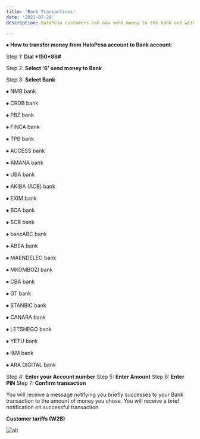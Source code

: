 ```yaml
---
title: 'Bank Transactions'
date: '2021-07-29'
description: HaloPesa customers can now send money to the bank and withdraw money from the bank without the actual visit to the bank branch or ATM, it is very convenient and reliable. But also it gives you the control of your accounts in the comfort of your own home. 

---
```


⦁ **How to transfer money from HaloPesa account to Bank account**:

Step 1: **Dial \*150*88#**

Step 2: **Select '6' send money to Bank**

Step 3: **Select Bank**


⦁	NMB bank

⦁	CRDB bank

⦁	PBZ bank

⦁	FINCA bank

⦁	TPB bank

⦁	ACCESS bank

⦁	AMANA bank

⦁	UBA bank

⦁	AKIBA (ACB) bank

⦁	EXIM bank

⦁	BOA bank

⦁	SCB bank

⦁	bancABC bank

⦁	ABSA bank

⦁	MAENDELEO bank

⦁	MKOMBOZI bank

⦁	CBA bank

⦁	GT bank

⦁	STANBIC bank

⦁	CANARA bank

⦁	LETSHEGO bank

⦁	YETU bank

⦁	I&M bank

⦁	ARA DIGITAL bank

Step 4: **Enter your Account number**
Step 5: **Enter Amount**
Step 6: **Enter PIN**
Step 7: **Confirm transaction**

You will receive a message notifying you briefly successes to your Bank transaction to the amount of money you chose. You will receive a brief notification on successful transaction.

**Customer tariffs (W2B)**

![alt](https://i.imgur.com/0bJBf2L.png)



